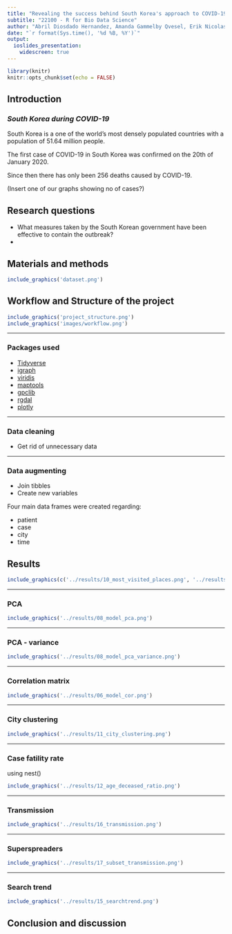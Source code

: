 ```yaml
---
title: "Revealing the success behind South Korea's approach to COVID-19"
subtitle: "22100 - R for Bio Data Science"
author: "Abril Diosdado Hernandez, Amanda Gammelby Qvesel, Erik Nicolas Kiehl, Viktor Törnblom"
date: "`r format(Sys.time(), '%d %B, %Y')`"
output: 
  ioslides_presentation:
    widescreen: true
---
```

```r
library(knitr)
knitr::opts_chunk$set(echo = FALSE)
```
## **Introduction**

### *South Korea during COVID-19*
South Korea is a one of the world's most densely populated countries with a population of 51.64 million people.

The first case of COVID-19 in South Korea was confirmed on the 20th of January 2020.

Since then there has only been 256 deaths caused by COVID-19.

(Insert one of our graphs showing no of cases?)

## Research questions
* What measures taken by the South Korean government have been effective to contain the outbreak?
*




## Materials and methods
```r
include_graphics('dataset.png')
```

## Workflow and Structure of the project
```r
include_graphics('project_structure.png')
include_graphics('images/workflow.png')
```


***
### Packages used
- [Tidyverse](https://github.com/tidyverse/tidyverse)
- [igraph](https://github.com/igraph/igraph)
- [viridis](https://github.com/sjmgarnier/viridis)    
- [maptools](https://github.com/RPTools/maptool)
- [gpclib](https://github.com/rdpeng/gpclib)
- [rgdal](https://github.com/cran/rgdal/tree/master/inst)
- [plotly](https://github.com/plotly)  

***

### Data cleaning
- Get rid of unnecessary data


***
### Data augmenting
- Join tibbles
- Create new variables

Four main data frames were created regarding:

- patient
- case
- city
- time


## Results

```r
include_graphics(c('../results/10_most_visited_places.png', '../results/05_model_case_type.png'))

```

***
### PCA
```r
include_graphics('../results/08_model_pca.png')
```

***
### PCA - variance
```r
include_graphics('../results/08_model_pca_variance.png')
```

***
### Correlation matrix
```r
include_graphics('../results/06_model_cor.png')
```

***
### City clustering
```r
include_graphics('../results/11_city_clustering.png')
```

***
### Case fatility rate
using nest()
```r
include_graphics('../results/12_age_deceased_ratio.png')
```
***
### Transmission
```r
include_graphics('../results/16_transmission.png')
```

***
### Superspreaders
```r
include_graphics('../results/17_subset_transmission.png')
```

***
### Search trend 
```r
include_graphics('../results/15_searchtrend.png')
```


## Conclusion and discussion 
